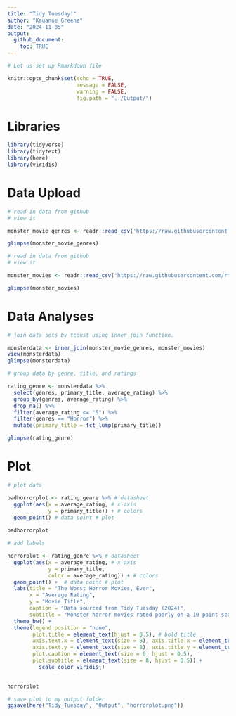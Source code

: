 ```yaml
---
title: "Tidy Tuesday!"
author: "Kauanoe Greene"
date: "2024-11-05"
output: 
  github_document:
    toc: TRUE
---
```


```r

# Let us set up Rmarkdown file

knitr::opts_chunk$set(echo = TRUE, 
                      message = FALSE, 
                      warning = FALSE, 
                      fig.path = "../Output/")
```

# Libraries  

```r

library(tidyverse)
library(tidytext)
library(here)
library(viridis)

```

# Data Upload  

```r

# read in data from github
# view it

monster_movie_genres <- readr::read_csv('https://raw.githubusercontent.com/rfordatascience/tidytuesday/master/data/2024/2024-10-29/monster_movie_genres.csv')

glimpse(monster_movie_genres)

```
```r

# read in data from github
# view it

monster_movies <- readr::read_csv('https://raw.githubusercontent.com/rfordatascience/tidytuesday/master/data/2024/2024-10-29/monster_movies.csv')

glimpse(monster_movies)

```


# Data Analyses  

```r

# join data sets by tconst using inner_join function.

monsterdata <- inner_join(monster_movie_genres, monster_movies)
view(monsterdata)
glimpse(monsterdata)

```

```r

# group data by genre, title, and ratings

rating_genre <- monsterdata %>% 
  select(genres, primary_title, average_rating) %>% 
  group_by(genres, average_rating) %>% 
  drop_na() %>% 
  filter(average_rating <= "5") %>% 
  filter(genres == "Horror") %>% 
  mutate(primary_title = fct_lump(primary_title))

glimpse(rating_genre)

```
# Plot
```r

# plot data

badhorrorplot <- rating_genre %>% # datasheet
  ggplot(aes(x = average_rating, # x-axis
             y = primary_title)) + # colors
  geom_point() # data point # plot
  
badhorrorplot  
```


```r

# add labels

horrorplot <- rating_genre %>% # datasheet
  ggplot(aes(x = average_rating, # x-axis
             y = primary_title, 
             color = average_rating)) + # colors
  geom_point() +  # data point # plot
  labs(title = "The Worst Horror Movies, Ever", 
       x = "Average Rating", 
       y = "Movie Title", 
       caption = "Data sourced from Tidy Tuesday (2024)", 
       subtitle = "Monster horror movies rated poorly on a 10 point scale") + 
  theme_bw() + 
  theme(legend.position = "none", 
        plot.title = element_text(hjust = 0.5), # bold title
        axis.text.x = element_text(size = 8), axis.title.x = element_text(size = 10), # adjust x-axis labels
        axis.text.y = element_text(size = 8), axis.title.y = element_text(size = 10),   # adjust y-axis labels
        plot.caption = element_text(size = 6, hjust = 0.5),
        plot.subtitle = element_text(size = 8, hjust = 0.5)) + 
          scale_color_viridis()
  

horrorplot

```

```r

# save plot to my output folder
ggsave(here("Tidy_Tuesday", "Output", "horrorplot.png")) 

```



